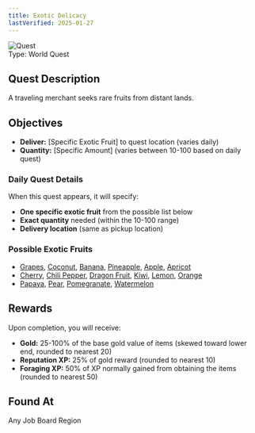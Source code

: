 ```yaml
---
title: Exotic Delicacy
lastVerified: 2025-01-27
---
```


<div className="mb-8 flex items-start gap-6">
  <div className="flex-shrink-0">
    <img
      src="/assets/icons/quest.png"
      alt="Quest"
      className="h-24 w-24 rounded-lg border"
    />
  </div>
  <div className="flex-1">
    <div className="space-y-2">
      <div className="flex flex-wrap gap-4 text-sm">
        <span className="rounded-md bg-orange-100 px-2 py-1 dark:bg-orange-900">
          Type: World Quest
        </span>
      </div>
    </div>
  </div>
</div>

## Quest Description

A traveling merchant seeks rare fruits from distant lands.

## Objectives

- **Deliver:** [Specific Exotic Fruit] to quest location (varies daily)
- **Quantity:** [Specific Amount] (varies between 10-100 based on daily quest)

### Daily Quest Details
When this quest appears, it will specify:
- **One specific exotic fruit** from the possible list below
- **Exact quantity** needed (within the 10-100 range)
- **Delivery location** (same as pickup location)

### Possible Exotic Fruits
- [Grapes](/docs/resources/individual/grapes), [Coconut](/docs/resources/individual/coconut), [Banana](/docs/resources/individual/banana), [Pineapple](/docs/resources/individual/pineapple), [Apple](/docs/resources/individual/apple), [Apricot](/docs/resources/individual/apricot)
- [Cherry](/docs/resources/individual/cherry), [Chili Pepper](/docs/resources/individual/chili_pepper), [Dragon Fruit](/docs/resources/individual/dragon_fruit), [Kiwi](/docs/resources/individual/kiwi), [Lemon](/docs/resources/individual/lemon), [Orange](/docs/resources/individual/orange)
- [Papaya](/docs/resources/individual/papaya), [Pear](/docs/resources/individual/pear), [Pomegranate](/docs/resources/individual/pomegranate), [Watermelon](/docs/resources/individual/watermelon)

## Rewards

Upon completion, you will receive:

- **Gold:** 25-100% of the base gold value of items (skewed toward lower end, rounded to nearest 20)
- **Reputation XP:** 25% of gold reward (rounded to nearest 10)  
- **Foraging XP:** 50% of XP normally gained from obtaining the items (rounded to nearest 50)

## Found At

Any Job Board Region

